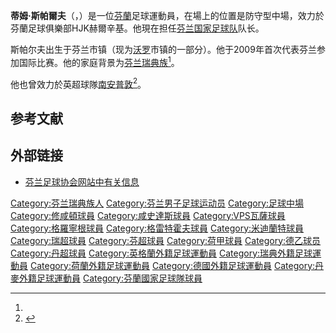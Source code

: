{{noteTA
|G1=Football
|G2=uefa
|G3=EPL
|1=zh-hans:斯帕尔夫;zh-hk:史柏夫;zh-tw:斯帕爾夫;
}}

{{Infobox football biography
| name                 = 蒂姆·斯帕爾夫<br/>Tim Sparv
| image                = Sparv.JPG
| caption              = 
| fullname             = Tim Sparv
| birth_date           = {{birth date and age|1987|2|20|df=y}}
| birth_place          = [[芬蘭|芬蘭]]{{le|奥拉瓦伊斯|Oravais}}（现为[[沃罗|沃罗]]的一部分）
| height               = 1.94 m
| position             = [[中場|中場]]
| currentclub          = 
| clubnumber           = 
| youthyears1          = 1993–2003
| youthclubs1          = Norrvalla FF
| youthyears2          = 2003–2006
| youthclubs2          = [[南安普顿足球俱乐部|南安普顿]]
| years1               = 2006–2007
| clubs1               = [[南安普顿足球俱乐部|南安普顿]]
| caps1                = 0
| goals1               = 0
| years2               = 2007–2009
| clubs2               = [[咸史達斯足球會|咸史達斯]]
| caps2                = 51
| goals2               = 1
| years3               = 2008
| clubs3               = → [[瓦萨足球俱乐部|VPS瓦萨]]（外借）
| caps3                = 8
| goals3               = 0
| years4               = 2010–2013
| clubs4               = [[格羅寧根足球會|格羅寧根]]
| caps4                = 98
| goals4               = 4
| years5               = 2013–2014
| clubs5               = [[格雷特霍夫體育會|格雷特霍夫]]
| caps5                = 28
| goals5               = 1
| years6               = 2014–2020
| clubs6               = [[中日德兰足球俱乐部|中日德兰]]
| caps6                = 143
| goals6               = 3
| years7               = 2020–2021
| clubs7               = [[拿尼沙體育會|拿尼沙]]
| caps7                = 19
| goals7               = 1
| nationalyears1       = 2002
| nationalteam1        = 芬蘭U15
| nationalcaps1        = 6
| nationalgoals1       = 1
| nationalyears2       = 2003
| nationalteam2        = 芬蘭U16
| nationalcaps2        = 10
| nationalgoals2       = 1
| nationalyears3       = 2003–2004
| nationalteam3        = 芬蘭U17
| nationalcaps3        = 12
| nationalgoals3       = 0
| nationalyears4       = 2004–2005
| nationalteam4        = 芬蘭U18
| nationalcaps4        = 14
| nationalgoals4       = 0
| nationalyears5       = 2004–2006
| nationalteam5        = 芬蘭U19
| nationalcaps5        = 5
| nationalgoals5       = 0
| nationalyears6       = 2006–2009
| nationalteam6        = [[芬蘭21歲以下國家足球隊|芬蘭U21]]
| nationalcaps6        = 19
| nationalgoals6       = 6
| nationalyears7       = 2009–
| nationalteam7        = [[芬兰国家足球队|芬兰]]
| nationalcaps7        = 83
| nationalgoals7       = 1
| club-update          = 6 October 2019
| nationalteam-update  = 15 November 2020 (UTC)
| medaltemplates = 
{{medalTeam|[[Finland_national_football_team|Finland national football team]]}}
{{medal|2nd|[[Baltic_Cup_(football)|Baltic Cup]]|[[2012_Baltic_Cup|2012]]}}
{{Medal|3rd|[[Baltic_Cup_(football)|Baltic Cup]]|[[2014_Baltic_Cup|2014]]}}
{{medalTeam|[[SpVgg_Greuther_Fürth|Greuther Fürth]]}}
{{Medal|3rd|[[2._Bundesliga|2. Bundesliga]]|[[2013–14_2._Bundesliga|2014]]}}
{{medalTeam|[[FC_Midtjylland|Midtjylland]]}}
{{Medal|1st|[[Danish_Superliga|Danish Superliga]]|[[2014–15_Danish_Superliga|2015]]}}
{{Medal|3rd|[[Danish_Superliga|Danish Superliga]]|[[2015–16_Danish_Superliga|2016]]}}
{{Medal|1st|[[Danish_Superliga|Danish Superliga]]|[[2017–18_Danish_Superliga|2018]]}}
}}

'''蒂姆·斯帕爾夫'''（{{lang-sv|Tim Sparv}}，{{bd|1987年|2月20日}}）是一位[[芬蘭|芬蘭]]足球運動員，在場上的位置是防守型中場，效力於芬蘭足球俱樂部HJK赫爾辛基。他現在担任[[芬兰国家足球队|芬兰国家足球队]]队长。

斯帕尔夫出生于芬兰{{le|奥拉瓦伊斯|Oravais}}市镇（现为[[沃罗|沃罗]]市镇的一部分）。他于2009年首次代表芬兰参加国际比赛。他的家庭背景为[[芬兰瑞典族|芬兰瑞典族]]<ref name="is_tiesitko"/>。

他也曾效力於英超球隊[[南安普顿足球俱乐部|南安普敦]]<ref>{{cite news|url=http://www.ts.fi/urheilu/1074214321/Tim+Sparv+valitsi+Halmstadin+Southamptonin+jalkeen|title=Tim Sparv valitsi Halmstadin Southamptonin jälkeen |date= 2007-07-15 |accessdate=2019-11-17|publisher=Turun Sanomat|language=fi}}</ref>。

== 参考文献 ==
{{Reflist|30em|refs=
<ref name="is_tiesitko">{{cite web | url = https://www.is.fi/huuhkajat/art-2000006270707.html | title = Tiesitkö Tim Sparvin häkellyttävän tilaston karsintaotteluissa? Kapteenin merkitys Huuhkajille on massiivinen | language = fi | publisher = Ilta Sanomat | date = 2019-10-12 | accessdate = 2019-11-17}}</ref>
}}

== 外部链接 ==
{{commonscat|Tim Sparv|position=left}}
* [https://www.palloliitto.fi/tim-sparv 芬兰足球协会网站中有关信息] {{fi}}

{{2020年欧洲足球锦标赛芬兰参赛名单}}

{{DEFAULTSORT:Sparv, Tim}}
[[Category:芬兰瑞典族人|Category:芬兰瑞典族人]]
[[Category:芬兰男子足球运动员|Category:芬兰男子足球运动员]]
[[Category:足球中場|Category:足球中場]]
[[Category:修咸頓球員|Category:修咸頓球員]]
[[Category:咸史達斯球員|Category:咸史達斯球員]]
[[Category:VPS瓦薩球員|Category:VPS瓦薩球員]]
[[Category:格羅寧根球員|Category:格羅寧根球員]]
[[Category:格雷特霍夫球員|Category:格雷特霍夫球員]]
[[Category:米迪蘭特球員|Category:米迪蘭特球員]]
[[Category:瑞超球員|Category:瑞超球員]]
[[Category:芬超球員|Category:芬超球員]]
[[Category:荷甲球員|Category:荷甲球員]]
[[Category:德乙球员|Category:德乙球员]]
[[Category:丹超球員|Category:丹超球員]]
[[Category:英格蘭外籍足球運動員|Category:英格蘭外籍足球運動員]]
[[Category:瑞典外籍足球運動員|Category:瑞典外籍足球運動員]]
[[Category:荷蘭外籍足球運動員|Category:荷蘭外籍足球運動員]]
[[Category:德國外籍足球運動員|Category:德國外籍足球運動員]]
[[Category:丹麥外籍足球運動員|Category:丹麥外籍足球運動員]]
[[Category:芬蘭國家足球隊球員|Category:芬蘭國家足球隊球員]]